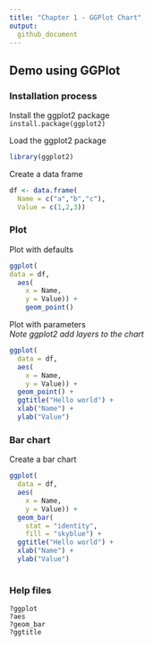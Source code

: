```yaml
---
title: "Chapter 1 - GGPlot Chart"
output:
  github_document
---
```


## Demo using GGPlot

### Installation process
Install the ggplot2 package  
`install.package(ggplot2)`

Load the ggplot2 package
```r
library(ggplot2)
```

Create a data frame
```r
df <- data.frame(
  Name = c("a","b","c"),
  Value = c(1,2,3))
```

### Plot
Plot with defaults
```r
ggplot(
data = df,
  aes(
    x = Name,
    y = Value)) +
    geom_point()
```

Plot with parameters  
*Note ggplot2 add layers to the chart*

```r
ggplot(
  data = df,
  aes(
    x = Name,
    y = Value)) +
  geom_point() +
  ggtitle("Hello world") + 
  xlab("Name") +
  ylab("Value")

```

### Bar chart

Create a bar chart
```r
ggplot(
  data = df,
  aes(
    x = Name,
    y = Value)) +
  geom_bar(
    stat = "identity",
    fill = "skyblue") +
  ggtitle("Hello world") +
  xlab("Name") +
  ylab("Value")
    
```

### Help files
` ?ggplot `  
` ?aes `  
` ?geom_bar `  
` ?ggtitle `
